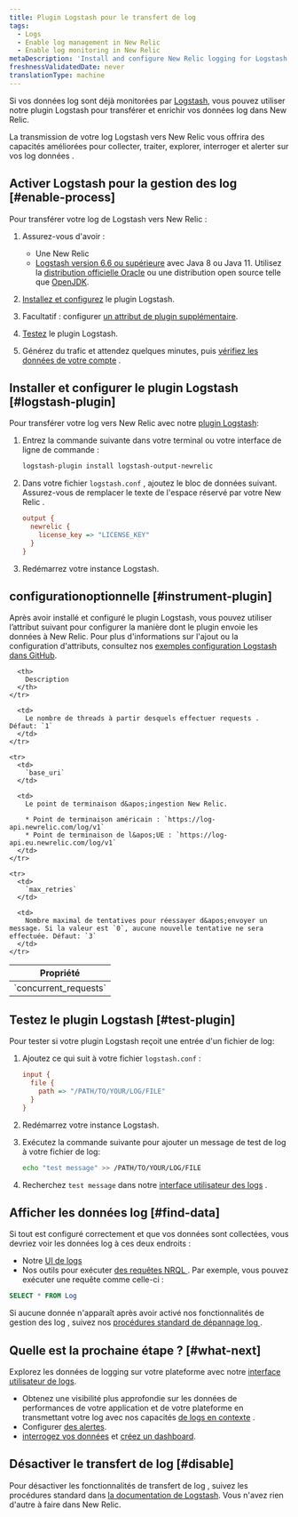 ```yaml
---
title: Plugin Logstash pour le transfert de log
tags:
  - Logs
  - Enable log management in New Relic
  - Enable log monitoring in New Relic
metaDescription: 'Install and configure New Relic logging for Logstash, so you can use enhanced log management capabilities.'
freshnessValidatedDate: never
translationType: machine
---
```


Si vos données log sont déjà monitorées par [Logstash](https://www.elastic.co/products/logstash), vous pouvez utiliser notre plugin Logstash pour transférer et enrichir vos données log dans New Relic.

La transmission de votre log Logstash vers New Relic vous offrira des <InlinePopover type="logs" />capacités améliorées pour collecter, traiter, explorer, interroger et alerter sur vos log données .

## Activer Logstash pour la gestion des log [#enable-process]

Pour transférer votre log de Logstash vers New Relic :

1. Assurez-vous d&apos;avoir :

   * Une New Relic<InlinePopover type="licenseKey" />
   * [Logstash version 6.6 ou supérieure](https://www.elastic.co/guide/en/logstash/current/installing-logstash.html) avec Java 8 ou Java 11. Utilisez la [distribution officielle Oracle](http://www.oracle.com/technetwork/java/javase/downloads/index.html) ou une distribution open source telle que [OpenJDK](http://openjdk.java.net/).

2. [Installez et configurez](#logstash-plugin) le plugin Logstash.

3. Facultatif : configurer [un attribut de plugin supplémentaire](#instrument-plugin).

4. [Testez](#test-plugin) le plugin Logstash.

5. Générez du trafic et attendez quelques minutes, puis [vérifiez les données de votre compte](#find-data) .

## Installer et configurer le plugin Logstash [#logstash-plugin]

Pour transférer votre log vers New Relic avec notre [plugin Logstash](https://github.com/newrelic/logstash-output-plugin):

1. Entrez la commande suivante dans votre terminal ou votre interface de ligne de commande :

   ```bash
   logstash-plugin install logstash-output-newrelic
   ```

2. Dans votre fichier `logstash.conf` , ajoutez le bloc de données suivant. Assurez-vous de remplacer le texte de l&apos;espace réservé par votre New Relic <InlinePopover type="licenseKey" />.

   ```ini
   output {
     newrelic {
       license_key => "LICENSE_KEY"
     }
   }
   ```

3. Redémarrez votre instance Logstash.

<InstallFeedback />

## configurationoptionnelle [#instrument-plugin]

Après avoir installé et configuré le plugin Logstash, vous pouvez utiliser l’attribut suivant pour configurer la manière dont le plugin envoie les données à New Relic. Pour plus d&apos;informations sur l&apos;ajout ou la configuration d&apos;attributs, consultez nos [exemples configuration Logstash dans GitHub](https://github.com/newrelic/logstash-examples/blob/master/README.md#example-configurations-for-logstash).

<table>
  <thead>
    <tr>
      <th style={{ width: "200px" }}>
        Propriété
      </th>

      <th>
        Description
      </th>
    </tr>
  </thead>

  <tbody>
    <tr>
      <td>
        `concurrent_requests`
      </td>

      <td>
        Le nombre de threads à partir desquels effectuer requests . Défaut: `1`
      </td>
    </tr>

    <tr>
      <td>
        `base_uri`
      </td>

      <td>
        Le point de terminaison d&apos;ingestion New Relic.

        * Point de terminaison américain : `https://log-api.newrelic.com/log/v1`
        * Point de terminaison de l&apos;UE : `https://log-api.eu.newrelic.com/log/v1`
      </td>
    </tr>

    <tr>
      <td>
        `max_retries`
      </td>

      <td>
        Nombre maximal de tentatives pour réessayer d&apos;envoyer un message. Si la valeur est `0`, aucune nouvelle tentative ne sera effectuée. Défaut: `3`
      </td>
    </tr>
  </tbody>
</table>

## Testez le plugin Logstash [#test-plugin]

Pour tester si votre plugin Logstash reçoit une entrée d&apos;un fichier de log:

1. Ajoutez ce qui suit à votre fichier `logstash.conf` :

   ```ini
   input {
     file {
       path => "/PATH/TO/YOUR/LOG/FILE"
     }
   }
   ```

2. Redémarrez votre instance Logstash.

3. Exécutez la commande suivante pour ajouter un message de test de log à votre fichier de log:

   ```bash
   echo "test message" >> /PATH/TO/YOUR/LOG/FILE
   ```

4. Recherchez `test message` dans notre [interface utilisateur des logs](https://one.newrelic.com/launcher/logger.log-launcher) .

## Afficher les données log [#find-data]

Si tout est configuré correctement et que vos données sont collectées, vous devriez voir les données log à ces deux endroits :

* Notre [UI de logs](https://one.newrelic.com/launcher/logger.log-launcher)
* Nos outils pour exécuter [des requêtes NRQL ](/docs/chart-builder/use-chart-builder/choose-data/use-advanced-nrql-mode-specify-data). Par exemple, vous pouvez exécuter une requête comme celle-ci :

```sql
SELECT * FROM Log
```

Si aucune donnée n&apos;apparaît après avoir activé nos fonctionnalités de gestion des log , suivez nos [procédures standard de dépannage log ](/docs/logs/log-management/troubleshooting/no-log-data-appears-ui/).

## Quelle est la prochaine étape ? [#what-next]

Explorez les données de logging sur votre plateforme avec notre [interface utilisateur de logs](/docs/logs/log-management/ui-data/use-logs-ui/).

* Obtenez une visibilité plus approfondie sur les données de performances de votre application et de votre plateforme en transmettant votre log avec nos capacités [de logs en contexte](/docs/logs/enable-log-management-new-relic/configure-logs-context/configure-logs-context-apm-agents/) .
* Configurer [des alertes](/docs/alerts-applied-intelligence/new-relic-alerts/alert-conditions/create-alert-conditions/).
* [interrogez vos données](/docs/query-your-data/explore-query-data/get-started/introduction-querying-new-relic-data/) et [créez un dashboard](/docs/query-your-data/explore-query-data/dashboards/introduction-dashboards/).

## Désactiver le transfert de log [#disable]

Pour désactiver les fonctionnalités de transfert de log , suivez les procédures standard dans [la documentation de Logstash](https://www.elastic.co/products/logstash). Vous n&apos;avez rien d&apos;autre à faire dans New Relic.